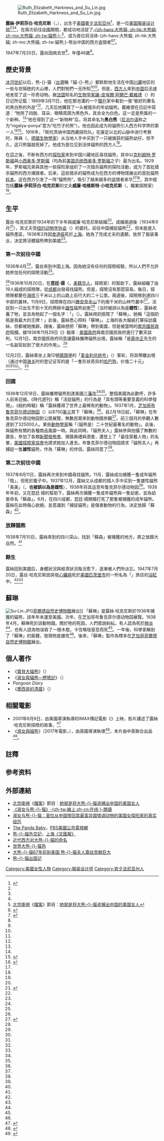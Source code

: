 {{noteTA
|1=zh-cn:熊猫;zh-tw:貓熊;zh-hk:熊貓;zh-mo:熊貓;
|2=zh-cn:伊丽莎白;zh-hk:伊利沙伯;zh-tw:伊莉莎白;
|3=zh-cn:旧金山;zh-hk:三藩市;zh-tw:舊金山; 
|4=zh-cn:着;zh-hk:着;zh-tw:著;
|5=zh-hans:著名;zh-hant:著名;
}}
[[File:Ruth_Elizabeth_Harkness_and_Su_Lin.jpg|thumb]]

'''露絲·伊莉莎白·哈克尼斯'''（{{lang-en|'''Ruth Elizabeth Harkness'''}}，{{bd|1900年|9月21日|1947年|7月20日}}），出生于[[美國|美國]][[賓夕法尼亞州|賓夕法尼亞州]]{{link-en|泰特斯維爾 (賓夕法尼亞州)|Titusville, Pennsylvania|泰特斯維爾市}}<ref>{{cite web | language = en | publisher = America Comes Alive | title =Ruth Harkness (1900-1947), Brought First Giant Panda to U.S. | url =http://americacomesalive.com/2012/03/16/ruth-harkness-1900-1947-brought-first-giant-panda-to-u-s | date = 2012-03-16 | accessdate = 2013-12-09 }}</ref>，是一位[[美国|美国]][[服装设计师|服装设计师]]<ref name="lifeweek"></ref><ref name="kepu"></ref><ref name="The Lady and the Panda"></ref>，在兩次前往[[中國|中國]]期間，都成功地活捉了[[大熊猫|-{zh-hans:大熊猫; zh-hk:大熊貓; zh-mo:大熊貓; zh-tw:貓熊;}-]]<ref name="檔案">[[北京衛視|北京衛視]]《[[档案_(电视节目)|檔案]]》節目：[http://tv.sohu.com/20131205/n391318386.shtml 她就是将大熊-{}-猫盗捕出中国的美国女人]</ref>，成为首位将活体-{zh-hans:大熊猫; zh-hk:大熊貓; zh-mo:大熊貓; zh-tw:貓熊;}-带出中国的西方盗猎者<ref>{{cite web | language = zh-cn | publisher = 内江日报 | title = 谁最先发现了大熊-{}-猫？ | url = http://njrb.newssc.org/html/2009-03/31/content_485604.htm | date = 2009-03-31 | accessdate = 2012-02-13 | deadurl = yes | archiveurl = https://web.archive.org/web/20131213053246/http://njrb.newssc.org/html/2009-03/31/content_485604.htm | archivedate = 2013年12月13日 | df =  }}</ref><ref>{{cite web | language = zh-cn | publisher = 新浪| title =揭秘中国熊-{}-猫外交：国宝作用不亚于外交官| url =http://news.sina.com.cn/c/sd/2009-12-04/095319190139.shtml| date = 2009-12-04 | accessdate = 2012-02-13 }}</ref>。

1947年7月20日，露丝因病去世<ref name="檔案" />，年僅46歲<ref name="eastday" />。

== 歷史背景 ==
[[冰河時期|冰河世纪]]以后，熊-{}-猫（[[臺灣|台灣]]稱「貓-{}-熊」）都默默地生活在中国[[四川省|川]][[西藏自治区|藏]]地区的一些与世隔绝的大山裡，人們對牠們一无所知<ref name="The Lady and the Panda"/><ref name="lifeweek"/>。但是，[[西方人|西方人]]來到[[中国|中国]]后迅速地发现了这一珍奇动物。据[[法国|法国]]知名的[[生物学家|生物学家]][[譚衛道|讓-皮埃爾·阿爾芒·戴維德]]{{noteTag|1=於1862年来到中国，成為四川[[邓池沟天主教堂|邓池沟天主教堂]]（位於四川省[[寶興縣|寶興縣]]鄧池溝）的[[祭司|神父]]}}（{{lang-en|Fr Jean Pierre Armand David}}）的日记所记载：1869年3月11日，他在鄧池溝的一个[[獵戶|獵戶]]家中看到一張“极好的著名的黑白熊的外皮”<ref name="lifeweek"/>，几天后他購買了一头被猎杀的年幼貓熊。戴維德在日記中寫道：“牠除了四肢、耳朵、眼睛周围为黑色外，其余全为白色。这一定是熊属的一个新种。<ref name="lifeweek"/>”他在得到了这一“新物种”后，将其命名为'''黑白熊'''（[[尼泊尔语|尼泊尔语]]称之为“nigalya-ponya”意为“吃竹子的熊”）。他也因此成为将貓熊引入西方科学界的第一人<ref name="lifeweek"/><ref name="The Lady and the Panda">{{Cite web |url=http://www.haiguinet.com/blog/index.php?p=26209 |title=淑女与熊-{}-猫：首位从中国带回其最富异国情调动物的美国女探险家的真实经历 |accessdate=2013-12-06 |language=zh-cn }}</ref>。1916年，「斯托茨纳中国西藏探险队{{noteTag|1=由'''沃特·斯托齐纳'''({{lang-en|Walter Stoezner，[[德國|德國]][[生物學家|生物學家]]}})所組織的探險隊}}」在康定以北的山脉中进行考察时，隊員{{link-en|雨果·魏古德|Hugo Weigold}}（{{lang-en|Max Hugo Weigold}}，[[德國|德國]][[生物學家|生物學家]]）从当地人手中买到了一只被擒获的貓熊幼仔。但不久，这只熊猫就死掉了。他成为首位见到活体貓熊的西方人<ref name="lifeweek">{{Cite web |url=http://www.lifeweek.com.cn/2004/0603/8920.shtml |title=西方人与大熊-{}-猫 |date=2004-06-03 |accessdate=2013-12-06 |publisher=[[三联生活周刊|三联生活周刊]] |language=zh-cn }}</ref>。

在這之後，不断有西方的[[探险家|探险家]]來到中国川藏地区尋找貓熊，其中以[[克利姆特·罗斯福|克利姆特·罗斯福]]與[[小西奥多·罗斯福|小西奥多·罗斯福]]（均為前[[美国总统|美国总统]][[西奥多·罗斯福|西奥多·罗斯福]]之子）最为出名。1929年，罗斯福兄弟與其他一些探险家组织了一次猎杀貓熊的探险活動，成为了首批猎杀貓熊的西方捕猎者。后来，這些猎杀的貓熊成为在西方的博物馆展出的首批貓熊[[标本|标本]]。这在西方引发了一阵“貓熊热”，吸引了越来越多的盗猎者来华<ref name="The Lady and the Panda"/><ref name="lifeweek"/>，其中就包括'''露絲·伊莉莎白·哈克尼斯'''的丈夫'''威廉·哈维斯特·小哈克尼斯'''{{noteTag|1=也可稱為「'''比尔·哈克尼斯'''」({{lang-en|Bill Harkness}})}}（{{lang-en|William Harkness}}，職業探險家）<ref name="The Lady and the Panda"/>。

== 生平 ==
露丝·哈克尼斯於1934年的下半年與威廉·哈克尼斯結婚<ref name="The Lady and the Panda"/>。成婚兩週後（1934年9月<ref name="eastday">{{Cite web |url=http://news.eastday.com/epublish/gb/paper148/20030623/class014800014/hwz968385.htm |title=大熊-{}-猫67年前到美国 熊-{}-猫夫人露丝贡献巨大 |date=2003-06-23 |accessdate=2013-12-09 |publisher=東方網 |language=zh-cn }}</ref>），其丈夫受[[国际野生生物保护学会|纽约动物学协会]]{{noteTag|1='''国际野生生物保护学会'''（{{lang-en|Wildlife Conservation Society}}，WCS）的前身}}（{{lang-en|New York Zoological Society}}）的委托，前往中国捕捉貓熊<ref name="lifeweek"/>，但未能進入貓熊產區，1936年2月因[[食道癌|食道癌]]死於[[上海市|上海]]。她為了完成丈夫的遺願，放弃了服装事业，决定將活體貓熊帶到美國<ref name="lifeweek"/>。

=== 第一次前往中國 ===
1936年4月<ref name="The Lady and the Panda"/>{{noteTag|1=一說為該年的10月份}}，露丝來到中国上海{{noteTag|1=先在上海籌備，然後前往中國內地捕捉動物}}。因為她沒有任何的探險經驗，所以人們不允許她參加任何的探險活動<ref name="檔案"/>。

<ref name="檔案"/>1936年10月20日，在'''昆廷·揚'''（{{lang-en|''Quentin Young''}}，[[美籍华人|美籍华人]]，探險家）的幫助下，露絲組織了由19人組成的探險隊，從[[成都市|成都]]出發尋找貓熊。但是，探險沒有那麼容易。每日，探險隊都要在[[海拔|海拔]]三千米以上的山路上前行大約二十公里。{{Quote|可以想像，一個必須不停地爬上翻下的世界。在那裡，雨水夾雜著冰塊，還有陰冷的鬼魂般的烏雲，還有如刀子般銳利的狂風。|露絲在日記中寫道}}兩週後，探險隊到達四川中部的叢林。11月9日，探險隊在四川[[雅安市|雅安]][[夾金山|夾金山]]下約兩千米的山林竹叢中<ref name="kepu">{{Cite web |url=http://www.kepu.net.cn/gb/lives/panda/know/now004.html |title=世界大熊-{}-猫热 |accessdate=2013-12-09 |publisher=中国科普博览 |language=zh-cn |deadurl=yes |archiveurl=https://web.archive.org/web/20130606210138/http://www.kepu.net.cn/gb/lives/panda/know/now004.html |archivedate=2013-06-06 }}</ref>{{noteTag|1=一說為[[汶川县|汶川]]的草坡}}，活捉到一只出生不到十天的两磅半[[雄性|雄性]]貓熊幼崽<ref name="eastday"/>（当时被誤以為是'''雌性'''），露絲收養了牠，並且為牠起了一個名字：「{{link-en|蘇琳 (20世紀30年代貓熊)|Su Lin (1930s giant panda)|蘇琳}}」{{noteTag|1=以嚮導昆廷·揚的妻子'''蘇琳·揚'''（{{lang-en|''Su-Lin Young''}}）的名字為其命名}}（{{lang-en|''Su Lin''}}）。{{Quote|牠肯定是餓壞了，牠那黑白花的小圓球腦袋，用鼻子磨蹭著我的上衣，忽然本能的找到了我的[[乳房|乳房]]。|露絲的日記}}露絲用奶瓶{{noteTag|1=探險者一般為男性，不會攜帶奶瓶。}}喂了「蘇琳」，她稱「這個奶瓶是我最大的王牌！」{{Quote|沒有任何童話比這一幕情景更具夢幻色彩了！沒有任何虛擬昏暗的迷宮比這一幕情景更令人不知所措！|露絲又在日記中寫道}}此後，露絲悉心照料「蘇琳」。上海的各大報紙打算採訪露絲，但都被她推辭。隨後，露絲想把「蘇琳」帶到美國，但是被當時的[[南京國民政府|南京國民政府]]阻攔。據1936年11月29日《{{link-en|大陸報|Thomas Franklin Fairfax Millard#The China Press .281911-1917.29}}》報導：{{Quote|露絲本打算在這週五凌晨，乘坐「[[俄羅斯女王號|俄羅斯女王號]]」（{{lang-en|''Empress of Russia''}}）離開上海，但是海關人員告訴她：她不可以帶走任何活著的動物，除非得到許可……哈克尼斯夫人不願意把貓熊留在其他人手裡，她選擇了留在海關大樓。|''Panda's Trip To America Is Held Up'', ''The China Press''}}[[美国政治|美國政府]]與南京國民政府進行了數天談判。12月1日，南京國民政府同意讓露絲攜帶貓熊出境，露絲稱「是[[蔣中正|蔣中正]]先生的一名副官起到了很大的作用」。<ref name="檔案"/>{{Quote|一些政府機構高層官員頂住了許多中國機構的壓力，堅持向露絲發放必要的許可證。|《[[纽约时报|紐約時報]]》}}{{Quote|一些憤怒的中國官員被迫同意讓露絲帶著她的珍奇動物回家。|《[[時代_(雜誌)|時代週刊]]》}}

12月2日，露絲乘坐上海12號[[碼頭|碼頭]]邊的「[[麦金利总统号|麦金利总统号]]」（{{lang-en|''President Mckinley''}}）客轮，将其帶離出境（通过中国[[海关|海关]]时的登记证写的是「一隻形状奇异的[[哈巴狗|哈巴狗]]，价值二十元」<ref name="The Lady and the Panda"/><ref name="lifeweek"/><ref name="eastday"/>）。<ref name="檔案"/>

=== 回國 ===
1936年12月18日{{noteTag|1=一說為1936年12月25日}}，露絲攜帶貓熊到達美國[[旧金山|三藩市]]<ref name="The Lady and the Panda"/><ref name="lifeweek"/>。整個美國為此歡呼，許多人前來迎接。《時代週刊》稱「活捉貓熊」的行為是「具有頭等重要意義的科學發現」，《紐約時報》稱「露絲獲得了世界上最稀有的動物」。1937年1月，[[芝加哥|芝加哥]][[布鲁克菲尔德动物园|布鲁克菲尔德动物园]]（{{lang-en|Brookfield Zoo}}）以8750[[美元|美元]]買下「蘇琳」<ref name="lifeweek"/>。自2月18日{{noteTag|1=一說為1937年4月20日}}起，「蘇琳」在布鲁克菲尔德动物园對公眾展覽，無數民眾{{noteTag|1=亦包括著名[[盲人|盲人]]女[[作家|作家]]'''[[海倫·凱勒|海倫·亞當斯·凯勒]]'''（{{lang-en|'''Helen Adams Keller'''}}）}}來到動物園參觀<ref name="eastday"/>，前三個月的參觀人數達到了325000人。某些[[動物學家|動物學家]]稱「（貓熊是）二十世紀最著名的動物」。此後，與貓熊有關的各種商品風靡一時。與此同時，「貓熊夫人」露絲參與拍攝了無數的廣告，參加了各類[[新聞發佈會|新聞發佈會]]、頒獎典禮與酒會，還登上了「最佳穿戴人物」的名單，[[美國探險家協會|美國探險家協會]]也請求她加入進去。布鲁克菲尔德动物园請求「貓熊夫人」再捕捉一隻'''雄性'''貓熊，作為「蘇琳」的伴侶，露絲同意了<ref name="檔案"/>。

=== 第二次前往中國 ===
1937年8月11日{{noteTag|1=此時，[[中国抗日战争|日本侵華戰爭]]已經爆發，[[淞沪会战|淞滬會戰]]即將開始}}，露絲再次來到中國尋找貓熊。11月，露絲成功捕獲一隻成年貓熊「陰」，但死於籠子中。1937年12月，露絲又从成都的猎人手中买到一隻雄性貓熊「美美」（{{lang-en|Mei-Mei}}，'''也被誤以為是雌性'''），1938年将其运至布鲁克菲尔德动物园<ref name="lifeweek"/>。1938年年初，又在昆廷·揚的幫助下，露絲再次捕獲一隻成年貓熊與一隻幼崽，並為幼崽命名「蘇森」{{noteTag|1=最初為「美齡」，但遭到[[宋美齡|宋美齡]]（蔣中正之妻）的反對}}。6月，在四川成都，昆廷·揚開槍打死了那隻被捕獲的成年貓熊。露絲在此時傷心欲絕，並意識到「捕捉貓熊」是傷害動物的行為，決定放歸「蘇森」<ref name="檔案"/>。

=== 放歸貓熊 ===
1938年7月10日，露絲來到的四川深山，找到「蘇森」被捕獲的地方，將之放歸大自然。<ref name="檔案"/>

=== 餘生 ===
露絲回到美國后，身體狀況與經濟狀況每況愈下，逐漸被人們所淡忘。1947年7月20日，露丝·哈克尼斯因突發[[心臟病|心臟病]]死於[[美國|美國]][[匹兹堡|匹茨堡市]]的一所名為「{{link-en|威廉·潘恩|William Pitt Union}}」旅店的[[浴缸|浴缸]]中。<ref name="The Lady and the Panda"/><ref name="檔案"/>

== 蘇琳 ==
[[File:Su-Lin.JPG|thumb]][[菲爾德自然史博物館|菲爾德自然史博物館]]展出]]
「蘇琳」是露絲·哈克尼斯於1936年捕獲的貓熊，該年年末運至美國。次年，在芝加哥布鲁克菲尔德动物园展覽。1938年4月，蘇琳死於該動物園。關於牠的死因，人們眾說紛紜。有人認為死於[[肺炎|肺炎]]<ref name="lifeweek"></ref>，也有人認為牠误吞了一根木棍，卡住喉咙窒息而死<ref name="eastday"></ref>。一年後，科學家解剖了「蘇琳」的屍體，發現牠是雄性<ref name="lifeweek"></ref>。後來，「蘇琳」製作為標本在[[芝加哥|芝加哥]][[菲爾德自然史博物館|菲爾德自然史博物館]]展出。

== 個人著作 ==
*《[[寶貝大貓熊|寶貝大貓熊]]》（{{lang-en|''The Baby Giant Panda''}}）
*《[[淑女與貓熊—歷險記|淑女與貓熊—歷險記]]》（{{lang-en|''The Lady and the Panda, an Adventure''}}）
*''Pangoan Diary''
*《[[墨西哥的清晨|墨西哥的清晨]]》（{{lang-en|''Mexican Mornings''}}）

== 相關電影 ==
*2001年6月9日，由美國導演{{link-en|羅伯特·米爾頓·揚|Robert M. Young (film director)}}執導的IMAX傳記電影《{{link-en|中國：與貓熊共探險|China: The Panda Adventure}}》上映，影片講述了露絲·哈克尼斯探險的故事。<ref>{{Cite web|title=China: The Panda Adventure (2001)|url=http://www.imdb.com/title/tt0255055/|accessdate=2017-03-30|website=[[IMDb|IMDb]]}}</ref>
*《[[淑女與貓熊_(2017年電影)|淑女與貓熊]]》（2017年電影，{{lang-en|''The Lady and the Panda''}}），由英國導演{{link-en|賈斯汀·查德威克|Justin Chadwick}}執導<ref>{{Cite web|title=The Lady and the Panda (2017)|url=http://www.imdb.com/title/tt4789816/|date=2016-10-28|accessdate=2017-03-30|website=[[IMDb|IMDb]]}}</ref>，本片由中英聯合出品<ref>{{Cite web|title=Justin Chadwick to Direct `Lady and the Panda' Movie About Ruth Harkness (EXCLUSIVE)|author=Dave McNary|url=http://variety.com/2016/film/news/justin-chadwick-lady-and-the-panda-ruth-harkness-1201898477/|date=2016-10-24|accessdate=2017-03-30|website=[[Variety|Variety]]}}</ref>。

== 註釋 ==
{{NoteFoot}}

== 参考资料 ==
{{reflist}}

== 外部連結 ==
* [[北京衛視|北京衛視]]《[[档案_(电视节目)|檔案]]》節目：[http://tv.sohu.com/20131205/n391318386.shtml 她就是将大熊-{}-猫盗捕出中国的美国女人]
* [http://read.jd.com/1773/ 《淑女与熊-{}-猫》-{zh-tw:線上;zh-cn:在线;}-閱讀]
* [https://web.archive.org/web/20131212023705/http://www.haiguinet.com/blog/index.php?p=26209 淑女与熊-{}-猫：首位从中国带回其最富异国情调动物的美国女探险家的真实经历]
* [http://www.pbs.org/wnet/nature/episodes/the-panda-baby/cub-quest/1977/ The Panda Baby]，[[公共电视网|PBS美國公共電視網]]
* [https://web.archive.org/web/20110727192627/http://wenhui.news365.com.cn/xsz/201104/t20110424_3018566.htm 熊-{}-貓外交記]，[[文汇报_(上海)|上海《文匯報》]] 
* [https://web.archive.org/web/20130606201419/http://www.kepu.net.cn/gb/lives/panda/know/now003.html 近代西方对大熊-{}-猫的命名]
* [https://web.archive.org/web/20130606210138/http://www.kepu.net.cn/gb/lives/panda/know/now004.html 世界大熊-{}-猫热]
* [http://news.eastday.com/epublish/gb/paper148/20030623/class014800014/hwz968385.htm 大熊-{}-猫67年前到美国 熊-{}-猫夫人露丝贡献巨大]
* [https://web.archive.org/web/20131215051432/http://www.southcn.com/weekend/culture/200607270033.htm 熊-{}-猫出国记]

{{Authority control}}
{{DEFAULTSORT:HA}}
[[Category:美國女性人物|Category:美國女性人物]]
[[Category:服装设计师|Category:服装设计师]]
[[Category:宾夕法尼亚州人|Category:宾夕法尼亚州人]]